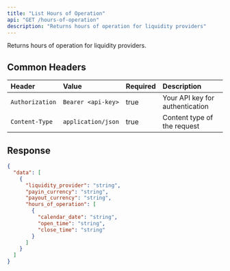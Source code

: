 ```yaml
---
title: "List Hours of Operation"
api: "GET /hours-of-operation"
description: "Returns hours of operation for liquidity providers"
---
```


Returns hours of operation for liquidity providers.

## Common Headers

| Header          | Value              | Required | Description                     |
| :-------------- | :----------------- | :------- | :------------------------------ |
| `Authorization` | `Bearer <api-key>` | true     | Your API key for authentication |
| `Content-Type`  | `application/json` | true     | Content type of the request     |

## Response

<ResponseExample>

```json Response
{
  "data": [
    {
      "liquidity_provider": "string",
      "payin_currency": "string",
      "payout_currency": "string",
      "hours_of_operation": [
        {
          "calendar_date": "string",
          "open_time": "string",
          "close_time": "string"
        }
      ]
    }
  ]
}
```

</ResponseExample>
